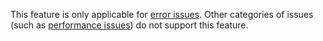 <Note>

This feature is only applicable for [error issues](/product/issues/issue-details/error-issues/). Other categories of issues (such as [performance issues](/product/issues/issue-details/performance-issues/)) do not support this feature.

</Note>
